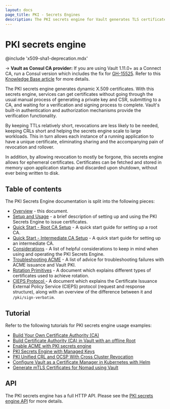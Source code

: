 ```yaml
---
layout: docs
page_title: PKI - Secrets Engines
description: The PKI secrets engine for Vault generates TLS certificates.
---
```


# PKI secrets engine

@include 'x509-sha1-deprecation.mdx'

-> **Vault as Consul CA provider:** If you are using Vault 1.11.0+ as a Connect CA, run a Consul version which includes the fix for [GH-15525](https://github.com/hashicorp/consul/pull/15525). Refer to this [Knowledge Base article](https://support.hashicorp.com/hc/en-us/articles/11308460105491) for more details.

The PKI secrets engine generates dynamic X.509 certificates. With this secrets
engine, services can get certificates without going through the usual manual
process of generating a private key and CSR, submitting to a CA, and waiting for
a verification and signing process to complete. Vault's built-in authentication
and authorization mechanisms provide the verification functionality.

By keeping TTLs relatively short, revocations are less likely to be needed,
keeping CRLs short and helping the secrets engine scale to large workloads. This
in turn allows each instance of a running application to have a unique
certificate, eliminating sharing and the accompanying pain of revocation and
rollover.

In addition, by allowing revocation to mostly be forgone, this secrets engine
allows for ephemeral certificates. Certificates can be fetched and stored in
memory upon application startup and discarded upon shutdown, without ever being
written to disk.

## Table of contents

The PKI Secrets Engine documentation is split into the following pieces:

 - [Overview](/vault/docs/secrets/pki) - this document.
 - [Setup and Usage](/vault/docs/secrets/pki/setup) - a brief description of setting
   up and using the PKI Secrets Engine to issue certificates.
 - [Quick Start - Root CA Setup](/vault/docs/secrets/pki/quick-start-root-ca) - A
   quick start guide for setting up a root CA.
 - [Quick Start - Intermediate CA Setup](/vault/docs/secrets/pki/quick-start-intermediate-ca) - A
   quick start guide for setting up an intermediate CA.
 - [Considerations](/vault/docs/secrets/pki/considerations) - A list of helpful
   considerations to keep in mind when using and operating the PKI Secrets
   Engine.
 - [Troubleshooting ACME](/vault/docs/secrets/pki/troubleshooting-acme) - A list of
   advice for troubleshooting failures with ACME issuance and Vault PKI.
 - [Rotation Primitives](/vault/docs/secrets/pki/rotation-primitives) - A document
   which explains different types of certificates used to achieve rotation.
 - [CIEPS Protocol <EnterpriseAlert inline="true" />](/vault/docs/secrets/pki/cieps) - A
   document which explains the Certificate Issuance External Policy Service (CIEPS)
   protocol (request and response structure), along with an overview of the difference
   between it and `/pki/sign-verbatim`.

## Tutorial

Refer to the following tutorials for PKI secrets engine usage examples:

- [Build Your Own Certificate Authority (CA)](/vault/tutorials/secrets-management/pki-engine)
- [Build Certificate Authority (CA) in Vault with an offline Root](/vault/tutorials/secrets-management/pki-engine-external-ca)
- [Enable ACME with PKI secrets engine](/vault/tutorials/secrets-management/pki-acme-caddy)
- [PKI Secrets Engine with Managed Keys](/vault/tutorials/enterprise/managed-key-pki)
- [PKI Unified CRL and OCSP With Cross Cluster
  Revocation](/vault/tutorials/secrets-management/pki-unified-crl-ocsp-cross-cluster)
- [Configure Vault as a Certificate Manager in Kubernetes with
  Helm](/vault/tutorials/kubernetes/kubernetes-cert-manager)
- [Generate mTLS Certificates for Nomad using
  Vault](/vault/tutorials/secrets-management/vault-pki-nomad)


## API

The PKI secrets engine has a full HTTP API. Please see the
[PKI secrets engine API](/vault/api-docs/secret/pki) for more
details.
